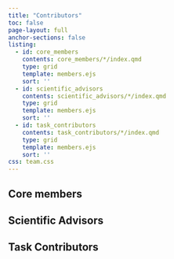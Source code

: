 ```yaml
---
title: "Contributors"
toc: false
page-layout: full
anchor-sections: false
listing:
  - id: core_members
    contents: core_members/*/index.qmd
    type: grid
    template: members.ejs
    sort: ''
  - id: scientific_advisors
    contents: scientific_advisors/*/index.qmd
    type: grid
    template: members.ejs
    sort: ''
  - id: task_contributors
    contents: task_contributors/*/index.qmd
    type: grid
    template: members.ejs
    sort: ''
css: team.css
---
```


## Core members

:::{#core_members}
:::

## Scientific Advisors

:::{#scientific_advisors}
:::

## Task Contributors

:::{#task_contributors}
:::


